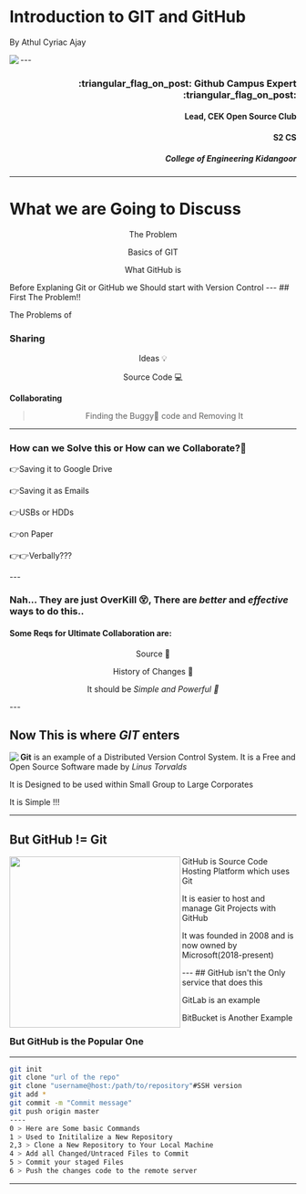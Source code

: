 

# Introduction to GIT and GitHub 
<p color="red"> By Athul Cyriac Ajay</p>
---
<span align="letf"><img src="https://avatars0.githubusercontent.com/u/40897573?s=500&v=4" align="left"/></span>
<span align="right">
<h3> :triangular_flag_on_post: Github Campus Expert :triangular_flag_on_post:</h3>
<h4> Lead, CEK Open Source Club </h4>
<h4>S2 CS</h4>
<h5>College of Engineering Kidangoor</h5>
</span>

---
# What we are Going to Discuss

<div align="center">
  <Appear>
    <p>The Problem </p>
    <p>Basics of GIT</p> 
    <p>What GitHub is</p>
  </Appear>
</div>
<Notes>Before Explaning Git or GitHub we Should start with Version Control</Notes>
---
## First The Problem!!

The Problems of
<Appear>
<h3>Sharing</h3>
<p align="center">Ideas 💡</p>
<p align="center">Source Code 💻 </p>
<p><strong>Collaborating</strong></p>
<blockquote align="center">Finding the Buggy🐞 code and Removing It</blockquote>
</Appear>

---
### How can we Solve this or How can we Collaborate?🤔
<Appear>
  <p>👉Saving it to Google Drive</p>
  <p>👉Saving it as Emails</p>
  <p>👉USBs or HDDs</p>
  <p>👉on Paper</p>
  <p>👉👉Verbally???</p>
</Appear>  
---

### Nah... They are just OverKill 😵, There are *better* and *effective* ways to do this..
<Appear>
  <h4>Some Reqs for Ultimate Collaboration are:</h4>
  <p align="center">Source 🧐</p>
  <p align="center">History of Changes 📜</p>
  <p align="center">It should be <i>Simple and Powerful 🏹</i></p>
</Appear>
---

## Now This is where *GIT* enters
<img align="left" src="/git-icon.png"/>
<Appear>
<p><b>Git</b> is an example of a Distributed Version Control System. It is a Free and Open Source Software made by <i>Linus Torvalds</i></p>
<p>It is Designed to be used within Small Group to Large Corporates</p>
<p>It is Simple !!!</p>
</Appear>

---
## But GitHub != Git
<img src="https://octodex.github.com/images/original.png" width="300" height="300" align="left" />
<p>GitHub is Source Code Hosting Platform which uses Git</p>
<p>It is easier to host and manage Git Projects with GitHub</p>
<p>It was founded in 2008 and is now owned by Microsoft(2018-present)</p>
---
## GitHub isn't the Only service that does this
<Appear>
<p> GitLab is an example</p>
<p> BitBucket is Another Example</p>
<h3> But GitHub is the Popular One</h3>
</Appear>

---

```bash  Here are some basic Git Commands
git init
git clone "url of the repo" 
git clone "username@host:/path/to/repository"#SSH version
git add * 
git commit -m "Commit message" 
git push origin master 
----
0 > Here are Some basic Commands
1 > Used to Initilalize a New Repository
2,3 > Clone a New Repository to Your Local Machine 
4 > Add all Changed/Untraced Files to Commit
5 > Commit your staged Files
6 > Push the changes code to the remote server
```
---